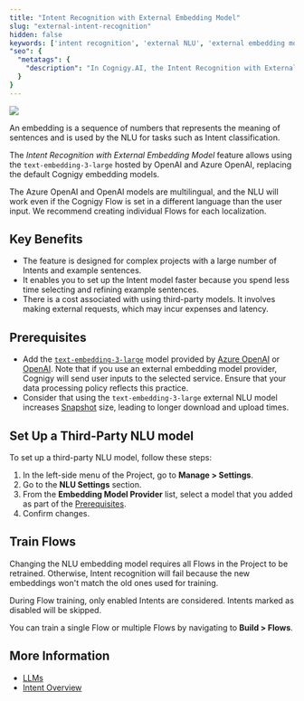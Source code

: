 ```yaml
---
title: "Intent Recognition with External Embedding Model"
slug: "external-intent-recognition"
hidden: false
keywords: ['intent recognition', 'external NLU', 'external embedding model']
"seo": {
  "metatags": {
    "description": "In Cognigy.AI, the Intent Recognition with External Embedding Model feature allows using the `text-embedding-3-large` hosted by OpenAI and Azure OpenAI, replacing the default Cognigy embedding models."
  }
}
---
```


<a href="/release-notes/4.74"><img noZoom src="https://img.shields.io/badge/Added in-v4.74-blue.svg" /></a>


An embedding is a sequence of numbers that represents the meaning of sentences and is used by the NLU for tasks such as Intent classification.

The _Intent Recognition with External Embedding Model_ feature allows
using the `text-embedding-3-large` hosted by OpenAI and Azure OpenAI, replacing the default Cognigy embedding models.

<Note>
  The Azure OpenAI and OpenAI models are multilingual, and the NLU will work even if the Cognigy Flow is set in a different language than the user input. We recommend creating individual Flows for each localization.
</Note>

## Key Benefits

- The feature is designed for complex projects with a large number of Intents and example sentences.
- It enables you to set up the Intent model faster because you spend less time selecting and refining example sentences.
- There is a cost associated with using third-party models. It involves making external requests, which may incur expenses and latency.

## Prerequisites

- Add the [`text-embedding-3-large`](/ai/agents/develop/gen-ai-and-llms/model-support-by-feature) model provided by [Azure OpenAI](/ai/agents/develop/gen-ai-and-llms/providers/microsoft-azure-openai#add-models) or [OpenAI](/ai/agents/develop/gen-ai-and-llms/providers/openai#add-models). Note that if you use an external embedding model provider, Cognigy will send user inputs to the selected service. Ensure that your data processing policy reflects this practice.
- Consider that using the `text-embedding-3-large` external NLU model increases [Snapshot](/ai/agents/deploy/snapshots) size, leading to longer download and upload times.

## Set Up a Third-Party NLU model

To set up a third-party NLU model, follow these steps:

1. In the left-side menu of the Project, go to **Manage > Settings**.
2. Go to the **NLU Settings** section.
3. From the **Embedding Model Provider** list, select a model that you added as part of the [Prerequisites](#prerequisites).
4. Confirm changes.

## Train Flows

Changing the NLU embedding model requires all Flows in the Project to be retrained. 
Otherwise, Intent recognition will fail because the new embeddings won't match the old ones used for training.

During Flow training, only enabled Intents are considered. Intents marked as disabled will be skipped.

You can train a single Flow or multiple Flows by navigating to **Build > Flows**.

## More Information

- [LLMs](/ai/agents/develop/gen-ai-and-llms/llms)
- [Intent Overview](/ai/platform-features/nlu/intents/overview)